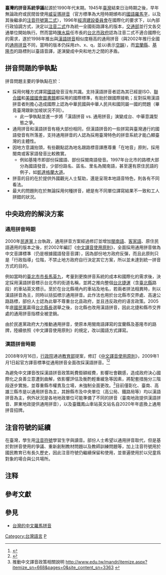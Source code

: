 {{Refimprove|time=2019-09-15T09:53:44+00:00}}

'''臺灣的拼音系統爭議'''起源於1990年代末期。1945年[[臺灣|臺灣]]結束日治時期之後，早年無論政府或民間皆使用[[威妥瑪拼音|威妥瑪拼音]]（官方標準為大陸時期頒布的[[國語羅馬字|國語羅馬字]]，以及其後繼承的[[注音符號第二式|注音符號第二式]]），1996年[[經濟建設委員會|經濟建設委員會]]在國際化的要求下，以內部行政協調方式，決定以[[注音二式|注音二式]]作為統一全國街路譯名的版本，[[中華民國交通部|交通部]]並行文各交通單位開始執行。然而當時[[陳水扁|陳水扁]]任市長的[[台北市政府|台北市政府]]認為注音二式不適合國際化的需求，遂於1998年推出與[[漢語拼音|漢語拼音]]相似度極高的通用拼音（與2002年推行全國的[[通用拼音|通用拼音]]不同，當時的版本仍採用zh、x、q，並以i表示[[空韻|空韻]]），而[[宜蘭縣|宜蘭縣]]、[[基隆市|基隆市]]的路標則以臺語音譯，遂演變成中央和地方之間的矛盾。

== 拼音問題的爭執點 ==
拼音問題主要的爭執點在於：
* 採用何種方式譯寫[[中華民國國語|國語]]發音沒有共識。支持漢語拼音者認為其已經是ISO、[[聯合國|聯合國]]和[[美國國會圖書館|美國國會圖書館]]都採用的國際標準，有助於跟國際接軌；反對採用漢語拼音者則擔心造成國際上認為中華民國與中華人民共和國同屬一國的問題（畢竟臺灣跟新加坡狀況不同）。
** 此一爭執點並進一步將「漢語拼音 vs. 通用拼音」演變成台、中華意識型態之爭。
* 通用拼音和漢語拼音有極大部份相同，但漢語拼音的一些拼寫與臺灣通行的國語發音有所落差，支持通用拼音的人認為採用臺灣特色的拼音系統才能凸顯臺灣的主體性。
* 因地方意識抬頭，有些觀點認為地名跟路標音譯應尊重「在地音」原則，採用閩南或客家語發音比較務實。
** 例如基隆市即部份採國語、部份採閩南語發音。1997年台北市的路標大部分為國語發音，少部份路名、區名、里名為閩南語，甚至還有原住民語的例子，如[[凱達格蘭大道|凱達格蘭大道]]。
* 拼音的目的在於提供外國觀光人士幫助，還是呈現本地語音特色，則各有不同看法。
* 最大的問題則在於無論採用何種拼音，總是有不同單位譯寫結果不一致和工人拼錯的狀況。

== 中央政府的解決方案 ==
=== 通用拼音時期 ===
2000年[[民進黨|民進黨]]上台執政，通用拼音方案經過修訂並增加[[閩南語|閩南語]]、[[客家語|客家語]]、原住民語適用的版本之後，於2002年編訂《[[s:中文譯音使用原則_(民國91年)|中文譯音使用原則]]》，全面採用通用拼音做為中文音譯標準（仍是根據國語發音音譯），因為部份地方政府反彈，而且此原則只是「行政指導」位階，不禁止地方政府自行決定其它方案，所以並未達到統一拼音方式的目的。

例如當時的[[臺北市市長|臺北市市長]][[馬英九|馬英九]]，考量到更換拼音系統的成本{{efn|當時台北市的雙語路標大部分是陳水扁市長任內更換的舊版通用拼音版本，大部分與漢語拼音相同。台北捷運當時包括拼錯的在內，主要是威妥瑪拼音。}}和國際化的需求後，決定採用漢語拼音標示台北市的街道名稱，並將之推向整個[[台北捷運|台北捷運]]（含[[新北市|臺北縣]]路段）的車站英文標示。至於在台北縣境內的車站及地名，若兩者拼法相異時，則以漢語拼音為主，同時以括弧標示通用拼音。此作法也用於台北縣市交界處、高速公路路標，部份人士{{who}}認為此舉不尊重台北县政府，並且违反政府的语言政策。2005年底[[國民黨|國民黨]]贏得[[台北縣長|台北縣長]]選舉之後，台北縣也改用漢語拼音，因此北捷和縣市交界處的通用拼音指標全被塗銷。

由於民進黨政府大力推動通用拼音，使原本用閩南語譯寫的宜蘭縣及基隆市的路牌，陸續依照《中文譯音使用原則》的規定，改以國語方式譯寫。

=== 漢語拼音時期 ===
2008年9月16日，[[行政院|行政院]]通過[[中華民國教育部|教育部]]提案，修訂《[[s:中文譯音使用原則_(民國97年)|中文譯音使用原則]]》，2009年1月1日起官方譯音標準從通用拼音全面改採漢語拼音。<ref>{{cite press release |publisher=Taipei Times |date=2008年9月18日 |title=Hanyu Pinyin to be standard system in 2009 |url=http://www.taipeitimes.com/News/taiwan/archives/2008/09/18/2003423528 |access-date=2009年7月4日 |archive-date=2018年6月12日 |archive-url=https://web.archive.org/web/20180612142237/http://www.taipeitimes.com/News/taiwan/archives/2008/09/18/2003423528 |dead-url=no }}</ref><ref>{{cite press release|publisher=聯合報|date=2008年9月17日|title=中文譯音採漢語 不補助通用|url=http://www.udn.com/2008/9/17/NEWS/NATIONAL/NATS5/4520826.shtml|deadurl=yes|archiveurl=https://archive.is/20120915105542/http://www.udn.com/2008/9/17/NEWS/NATIONAL/NATS5/4520826.shtml|archivedate=2012年9月15日|access-date=2009年7月4日}}</ref>

為避免中文譯音改採漢語拼音政策耗費鉅額經費，影響社會觀感，造成政府決心國際化之良善立意遭到曲解，依影響評估及衡酌輕重緩急等因素，將配套措施分三階段逐步實施，並尊重縣市權責及立場，未強制全面更改。<ref>推動中文譯音政策相關說明 http://www.edu.tw/mandr/itemize.aspx?itemize_sn=668&pages=0&site_content_sn=3363 {{Wayback|url=http://www.edu.tw/mandr/itemize.aspx?itemize_sn=668&pages=0&site_content_sn=3363 |date=20120617201335 }}</ref>目前僅彰化、臺南、高雄三縣市是以通用拼音為主，其餘縣市及中央單位（高公局、鐵路局等）均以漢語拼音為主，例外狀況是各地地政單位可能準備了不同的拼音（臺南地政提供漢語拼音、屏東地政提供通用拼音），以及臺鐵鳳山車站英文站名自2020年年底換上通用拼音招牌。

== 注音符號的延續 ==
在臺灣，學生用[[注音符號|注音符號]]學習生字與讀音。部份人士希望以通用拼音取代，但是基於對拼音使用的爭議、重新創制教材問題以及教師訓練問題等，加上注音符號用於國民教育已有長久歷史，因此注音符號仍繼續保留和使用，並普遍使用於以兒童爲對象的場合與公共場所。

== 注释 ==
{{notelist|iger=}}

== 參考文獻 ==
{{Reflist|2}}

== 參見 ==
{{Wikisource|中文譯音使用原則}}
* [[台灣的中文羅馬拼音|台灣的中文羅馬拼音]]

[[Category:台灣語言|Category:台灣語言]]
[[Category:台灣社會|P]]